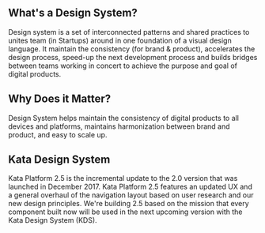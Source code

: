 ## What's a Design System?

Design system is a set of interconnected patterns and shared practices
to unites team (in Startups) around in one foundation of a visual design
language. It maintain the consistency (for brand &amp; product),
accelerates the design process, speed-up the next development process
and builds bridges between teams working in concert to achieve the
purpose and goal of digital products.

## Why Does it Matter?

Design System helps maintain the consistency of digital products to all
devices and platforms, maintains harmonization between brand and
product, and easy to scale up.

## Kata Design System

Kata Platform 2.5 is the incremental update to the 2.0 version that was
launched in December 2017. Kata Platform 2.5 features an updated UX and
a general overhaul of the navigation layout based on user research and
our new design principles. We're building 2.5 based on the mission that
every component built now will be used in the next upcoming version with
the Kata Design System (KDS).
